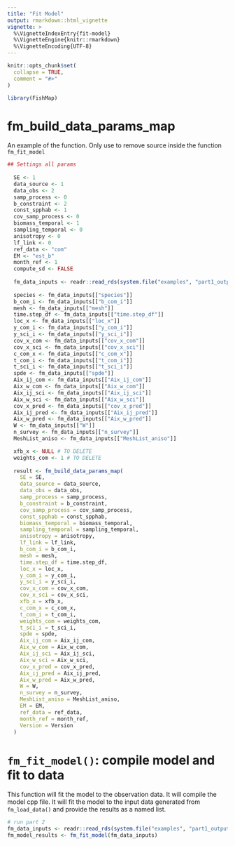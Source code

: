 ```yaml
---
title: "Fit Model"
output: rmarkdown::html_vignette
vignette: >
  %\VignetteIndexEntry{fit-model}
  %\VignetteEngine{knitr::rmarkdown}
  %\VignetteEncoding{UTF-8}
---
```


```r
knitr::opts_chunk$set(
  collapse = TRUE,
  comment = "#>"
)
```

```r
library(FishMap)
```

<!-- WARNING - This vignette is generated by {fusen} from /dev/flat_fm_fit_model.Rmd: do not edit by hand -->

# fm_build_data_params_map

An example of the function. Only use to remove source inside the function `fm_fit_model`


```r
## Settings all params
  
  SE <- 1
  data_source <- 1
  data_obs <- 2
  samp_process <- 0
  b_constraint <- 2
  const_spphab <- 1
  cov_samp_process <- 0
  biomass_temporal <- 1
  sampling_temporal <- 0
  anisotropy <- 0
  lf_link <- 0
  ref_data <- "com"
  EM <- "est_b"
  month_ref <- 1
  compute_sd <- FALSE
  
  fm_data_inputs <- readr::read_rds(system.file("examples", "part1_output_small.rds", package = "FishMap"))
  
  species <- fm_data_inputs[["species"]]
  b_com_i <- fm_data_inputs[["b_com_i"]]
  mesh <- fm_data_inputs[["mesh"]]
  time.step_df <- fm_data_inputs[["time.step_df"]]
  loc_x <- fm_data_inputs[["loc_x"]]
  y_com_i <- fm_data_inputs[["y_com_i"]]
  y_sci_i <- fm_data_inputs[["y_sci_i"]]
  cov_x_com <- fm_data_inputs[["cov_x_com"]]
  cov_x_sci <- fm_data_inputs[["cov_x_sci"]]
  c_com_x <- fm_data_inputs[["c_com_x"]]
  t_com_i <- fm_data_inputs[["t_com_i"]]
  t_sci_i <- fm_data_inputs[["t_sci_i"]]
  spde <- fm_data_inputs[["spde"]]
  Aix_ij_com <- fm_data_inputs[["Aix_ij_com"]]
  Aix_w_com <- fm_data_inputs[["Aix_w_com"]]
  Aix_ij_sci <- fm_data_inputs[["Aix_ij_sci"]]
  Aix_w_sci <- fm_data_inputs[["Aix_w_sci"]]
  cov_x_pred <- fm_data_inputs[["cov_x_pred"]]
  Aix_ij_pred <- fm_data_inputs[["Aix_ij_pred"]]
  Aix_w_pred <- fm_data_inputs[["Aix_w_pred"]]
  W <- fm_data_inputs[["W"]]
  n_survey <- fm_data_inputs[["n_survey"]]
  MeshList_aniso <- fm_data_inputs[["MeshList_aniso"]]

  xfb_x <- NULL # TO DELETE
  weights_com <- 1 # TO DELETE
  
  result <- fm_build_data_params_map(
    SE = SE,
    data_source = data_source,
    data_obs = data_obs,
    samp_process = samp_process,
    b_constraint = b_constraint,
    cov_samp_process = cov_samp_process,
    const_spphab = const_spphab,
    biomass_temporal = biomass_temporal,
    sampling_temporal = sampling_temporal,
    anisotropy = anisotropy,
    lf_link = lf_link,
    b_com_i = b_com_i,
    mesh = mesh,
    time.step_df = time.step_df,
    loc_x = loc_x,
    y_com_i = y_com_i,
    y_sci_i = y_sci_i,
    cov_x_com = cov_x_com,
    cov_x_sci = cov_x_sci,
    xfb_x = xfb_x,
    c_com_x = c_com_x,
    t_com_i = t_com_i,
    weights_com = weights_com,
    t_sci_i = t_sci_i,
    spde = spde,
    Aix_ij_com = Aix_ij_com,
    Aix_w_com = Aix_w_com,
    Aix_ij_sci = Aix_ij_sci,
    Aix_w_sci = Aix_w_sci,
    cov_x_pred = cov_x_pred,
    Aix_ij_pred = Aix_ij_pred,
    Aix_w_pred = Aix_w_pred,
    W = W,
    n_survey = n_survey,
    MeshList_aniso = MeshList_aniso,
    EM = EM,
    ref_data = ref_data,
    month_ref = month_ref,
    Version = Version
  )
```

# `fm_fit_model()`: compile model and fit to data

This function will fit the model to the observation data. It will compile the model cpp file. It will fit the model to the input data generated from `fm_load_data()` and provide the results as a named list.

    

  

```r
# run part 2
fm_data_inputs <- readr::read_rds(system.file("examples", "part1_output_small.rds", package = "FishMap"))
fm_model_results <- fm_fit_model(fm_data_inputs)
```

  

